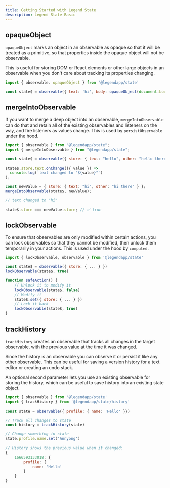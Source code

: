 ```yaml
---
title: Getting Started with Legend State
description: Legend State Basic
---
```


## opaqueObject

`opaqueObject` marks an object in an observable as opaque so that it will be treated as a primitive, so that properties inside the opaque object will not be observable.

This is useful for storing DOM or React elements or other large objects in an observable when you don't care about tracking its properties changing.

```js
import { observable. opaqueObject } from '@legendapp/state'

const state$ = observable({ text: 'hi', body: opaqueObject(document.body) })
```

## mergeIntoObservable

If you want to merge a deep object into an observable, `mergeIntoObservable` can do that and retain all of the existing observables and listeners on the way, and fire listeners as values change. This is used by `persistObservable` under the hood.

```js
import { observable } from "@legendapp/state";
import { mergeIntoObservable } from "@legendapp/state";

const state$ = observable({ store: { text: "hello", other: "hello there" } });

state$.store.text.onChange(({ value }) =>
  console.log(`text changed to "${value}"`)
);

const newValue = { store: { text: "hi", other: "hi there" } };
mergeIntoObservable(state$, newValue);

// text changed to "hi"

state$.store === newValue.store; // ✅ true
```

## lockObservable

To ensure that observables are only modified within certain actions, you can lock observables so that they cannot be modified, then unlock them temporarily in your actions. This is used under the hood by `computed`.

```js
import { lockObservable, observable } from '@legendapp/state'

const state$ = observable({ store: { ... } })
lockObservable(state$, true)

function safeAction() {
    // Unlock it to modify it
    lockObservable(state$, false)
    // Modify it
    state$.set({ store: { ... } })
    // Lock it back
    lockObservable(state$, true)
}
```

## trackHistory

`trackHistory` creates an observable that tracks all changes in the target observable, with the previous value at the time it was changed.

Since the history is an observable you can observe it or persist it like any other observable. This can be useful for saving a version history for a text editor or creating an undo stack.

An optional second parameter lets you use an existing observable for storing the history, which can be useful to save history into an existing state object.

```js
import { observable } from '@legendapp/state'
import { trackHistory } from '@legendapp/state/history'

const state = observable({ profile: { name: 'Hello' }})

// Track all changes to state
const history = trackHistory(state)

// Change something in state
state.profile.name.set('Annyong')

// History shows the previous value when it changed:
{
    1666593133018: {
        profile: {
            name: 'Hello'
        }
    }
}
```
